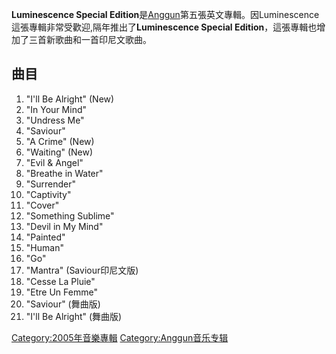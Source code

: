 {{Infobox Album 
| Name        = Luminescence Special Edition英文版
| Type        = 專輯
| Cover       = 200px-Anggun-LuminescenceSpecialEdit.jpg
| Artist      = [[Anggun|Anggun]]
| Released    = 2006
| Recorded    = 2006
| Genre       = [[流行|流行]]
| Label       =  [[Sony_BMG|Sony BMG]] 
| Last album  = [[Open_Hearts|Open Hearts]] (2002)
| This album  = Luminescence Special Edition英文版 (2006)
| Next album  = [[Luminescence_Special_Edition法文版|Luminescence Special Edition法文版]] (2006)
}}
'''Luminescence Special Edition'''是[[Anggun|Anggun]]第五張英文專輯。因Luminescence這張專輯非常受歡迎,隔年推出了'''Luminescence Special Edition'''，這張專輯也增加了三首新歌曲和一首印尼文歌曲。

== 曲目 ==
#"I'll Be Alright" (New) 
#"In Your Mind" 
#"Undress Me" 
#"Saviour" 
#"A Crime" (New) 
#"Waiting" (New) 
#"Evil & Angel" 
#"Breathe in Water" 
#"Surrender" 
#"Captivity" 
#"Cover" 
#"Something Sublime" 
#"Devil in My Mind" 
#"Painted" 
#"Human" 
#"Go" 
#"Mantra" (Saviour印尼文版) 
#"Cesse La Pluie" 
#"Etre Un Femme" 
#"Saviour" (舞曲版) 
#"I'll Be Alright" (舞曲版)

[[Category:2005年音樂專輯|Category:2005年音樂專輯]]
[[Category:Anggun音乐专辑|Category:Anggun音乐专辑]]